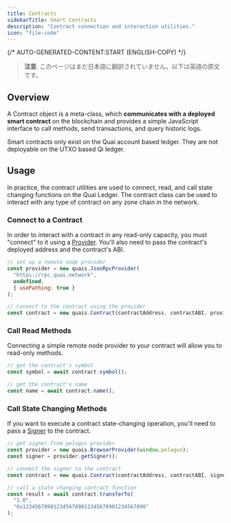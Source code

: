 ```yaml
---
title: Contracts
sidebarTitle: Smart Contracts
description: "Contract connection and interaction utilities."
icon: "file-code"
---
```


{/* AUTO-GENERATED-CONTENT:START (ENGLISH-COPY) */}

> **注意**: このページはまだ日本語に翻訳されていません。以下は英語の原文です。

## Overview

A Contract object is a meta-class, which **communicates with a deployed smart contract** on the blockchain and provides a simple JavaScript interface to call methods, send transactions, and query historic logs.

Smart contracts only exist on the Quai account based ledger. They are not deployable on the UTXO based Qi ledger.

## Usage

In practice, the contract utilities are used to connect, read, and call state changing functions on the Quai Ledger. The contract class can be used to interact with any type of contract on any zone chain in the network.

### Connect to a Contract

In order to interact with a contract in any read-only capacity, you must "connect" to it using a [Provider](/jp/sdk/content/interfaces/Provider). You'll also need to pass the contract's deployed address and the contract's ABI.

```js
// set up a remote node provider
const provider = new quais.JsonRpcProvider(
  "https://rpc.quai.network",
  undefined,
  { usePathing: true }
);

// connect to the contract using the provider
const contract = new quais.Contract(contractAddress, contractABI, provider);
```

### Call Read Methods

Connecting a simple remote node provider to your contract will allow you to read-only methods.

```js
// get the contract's symbol
const symbol = await contract.symbol();

// get the contract's name
const name = await contract.name();
```

### Call State Changing Methods

If you want to execute a contract state-changing operation, you'll need to pass a [Signer](/jp/sdk/content/interfaces/Signer) to the contract.

```js
// get signer from pelagus provider
const provider = new quais.BrowserProvider(window.pelagus);
const signer = provider.getSigner();

// connect the signer to the contract
const contract = new quais.Contract(contractAddress, contractABI, signer);

// call a state changing contract function
const result = await contract.transferTo(
  "1.0",
  "0x1234567890123456789012345678901234567890"
);
```
